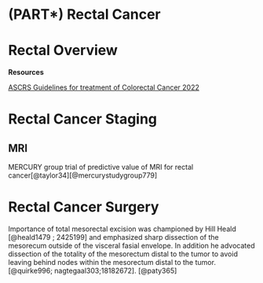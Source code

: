 # (PART\*) Rectal Cancer {-}

# Rectal Overview


**Resources**

[ASCRS Guidelines for treatment of Colorectal Cancer 2022](https://fascrs.org/ascrs/media/files/downloads/2022-Colon-Cancer-CPG.pdf)


# Rectal Cancer Staging

## MRI

MERCURY group trial of predictive value of MRI for rectal cancer[@taylor34][@mercurystudygroup779]

# Rectal Cancer Surgery

Importance of total mesorectal excision was championed by Hill Heald [@heald1479  ; 2425199] and emphasized sharp dissection of the mesorecum outside of the visceral fasial envelope.  In addition he advocated dissection of the totality of the mesorectum distal to the tumor to avoid leaving behind nodes within the mesorectum distal to the tumor.[@quirke996; nagtegaal303;18182672]. [@paty365]


